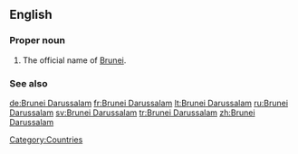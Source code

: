 ==English==

===Proper noun===
{{en-proper noun}}

# The official name of [[Brunei]].

===See also===
{{pedia}}

[[Category:Countries]]

[[de:Brunei Darussalam]]
[[fr:Brunei Darussalam]]
[[lt:Brunei Darussalam]]
[[ru:Brunei Darussalam]]
[[sv:Brunei Darussalam]]
[[tr:Brunei Darussalam]]
[[zh:Brunei Darussalam]]